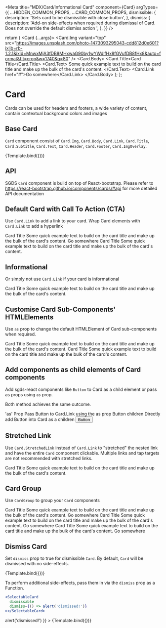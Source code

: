 
<Meta
  title="MDX/Card/Informational Card"
  component={Card}
  argTypes={{
    ...HIDDEN_COMMON_PROPS,
    ...CARD_COMMON_PROPS,
    dismissible: {
      description: 'Sets card to be dismissible with close button',
    },
    dismiss: {
      description:
        'Add-on side-effects when required during dismissal of Card. Does not override the default dismiss action ',
    },
  }}
/>

  return (
    <Col xs lg="4">
      <Card {...args}>
        <Card.Img
          variant="top"
          src="https://images.unsplash.com/photo-1473093295043-cdd812d0e601?ixlib=rb-1.2.1&ixid=MnwxMjA3fDB8MHxwaG90by1wYWdlfHx8fGVufDB8fHx8&auto=format&fit=crop&w=1740&q=80"
        />
        <Card.Body>
          <Card.Title>Card Title</Card.Title>
          <Card.Text>
            Some quick example text to build on the card title and make up the
            bulk of the card's content.
          </Card.Text>
          <Card.Link href="#">Go somewhere</Card.Link>
        </Card.Body>
      </Card>
    </Col>
  );
};

# Card

Cards can be used for headers and footers, a wide variety of content, contain contextual background colors and images

## Base Card

`Card` component consist of `Card.Img`, `Card.Body`, `Card.Link`, `Card.Title`, `Card.Subtitle`, `Card.Text`, `Card.Header`, `Card.Footer`, `Card.ImgOverlay`.

<Canvas>
  <Story name="Base Card">{Template.bind({})}</Story>
</Canvas>

## API

<ArgsTable story="Base Card" />

SGDS `Card` component is build on top of React-bootstrap.
Please refer to https://react-bootstrap.github.io/components/cards/#api for more detailed API documentation

## Default Card with Call To Action (CTA)

Use `Card.Link` to add a link to your card. Wrap Card elements with `Card.Link` to add a hyperlink

<Canvas>
  <Story name="Default CTA">
    <Row>
      <Col xs lg="4">
        <Card>
          <Card.Img
            variant="top"
            src="https://images.unsplash.com/photo-1473093295043-cdd812d0e601?ixlib=rb-1.2.1&ixid=MnwxMjA3fDB8MHxwaG90by1wYWdlfHx8fGVufDB8fHx8&auto=format&fit=crop&w=1740&q=80"
          />
          <Card.Body>
            <Card.Title href="#">Card Title</Card.Title>
            <Card.Text>
              Some quick example text to build on the card title and make up the
              bulk of the card's content.
            </Card.Text>
            <Card.Link href="#">Go somewhere</Card.Link>
          </Card.Body>
        </Card>
      </Col>
      <Col xs lg="4">
        <Card>
          <Card.Img
            variant="top"
            src="https://images.unsplash.com/photo-1473093295043-cdd812d0e601?ixlib=rb-1.2.1&ixid=MnwxMjA3fDB8MHxwaG90by1wYWdlfHx8fGVufDB8fHx8&auto=format&fit=crop&w=1740&q=80"
          />
          <Card.Body>
            <Card.Link href="#">
              <Card.Title>Card Title</Card.Title>
            </Card.Link>
            <Card.Text>
              Some quick example text to build on the card title and make up the
              bulk of the card's content.
            </Card.Text>
          </Card.Body>
        </Card>
      </Col>
    </Row>
  </Story>
</Canvas>

## Informational

Or simply not use `Card.Link` if your card is informational

<Canvas>
  <Story name="Informational">
    <Row>
      <Col xs lg="4">
        <Card>
          <Card.Img
            variant="top"
            src="https://images.unsplash.com/photo-1473093295043-cdd812d0e601?ixlib=rb-1.2.1&ixid=MnwxMjA3fDB8MHxwaG90by1wYWdlfHx8fGVufDB8fHx8&auto=format&fit=crop&w=1740&q=80"
          />
          <Card.Body>
            <Card.Title>Card Title</Card.Title>
            <Card.Text>
              Some quick example text to build on the card title and make up the
              bulk of the card's content.
            </Card.Text>
          </Card.Body>
        </Card>
      </Col>
    </Row>
  </Story>
</Canvas>

## Customise Card Sub-Components' HTMLElements

Use `as` prop to change the default HTMLElement of Card sub-components when required.

<Canvas>
  <Story name="Customise sub-components HTMLElements">
    <Row>
      <Col xs lg="4">
        <Card>
          <Card.Body>
            <Card.Title as="h5">Card Title</Card.Title>
            <Card.Text as="a">
              Some quick example text to build on the card title and make up the
              bulk of the card's content.
            </Card.Text>
          </Card.Body>
        </Card>
      </Col>
      <Col xs lg="4">
        <Card>
          <Card.Body>
            <Card.Title as="h1">Card Title</Card.Title>
            <Card.Text as="strong">
              Some quick example text to build on the card title and make up the
              bulk of the card's content.
            </Card.Text>
          </Card.Body>
        </Card>
      </Col>
    </Row>
  </Story>
</Canvas>

## Add components as child elements of Card components

Add sgds-react components like `Button` to Card as a child element or pass as props using `as` prop.

Both method achieves the same outcome.

<Canvas>
  <Story name="Add Child Components">
    <Row>
      <Col xs lg="4">
        <Card>
          <Card.Img
            variant="top"
            src="https://images.unsplash.com/photo-1473093295043-cdd812d0e601?ixlib=rb-1.2.1&ixid=MnwxMjA3fDB8MHxwaG90by1wYWdlfHx8fGVufDB8fHx8&auto=format&fit=crop&w=1740&q=80"
          />
          <Card.Body>
            <Card.Title>'as' Prop</Card.Title>
            <Card.Text>Pass Button to Card.Link using the as prop</Card.Text>
            <Card.Link href="#" as={Button}>
              Button
            </Card.Link>
          </Card.Body>
        </Card>
      </Col>
      <Col xs lg="4">
        <Card>
          <Card.Img
            variant="top"
            src="https://images.unsplash.com/photo-1473093295043-cdd812d0e601?ixlib=rb-1.2.1&ixid=MnwxMjA3fDB8MHxwaG90by1wYWdlfHx8fGVufDB8fHx8&auto=format&fit=crop&w=1740&q=80"
          />
          <Card.Body>
            <Card.Title>children </Card.Title>
            <Card.Text>Directly add Button into Card as a children</Card.Text>
            <Button href="#">Button</Button>
          </Card.Body>
        </Card>
      </Col>
    </Row>
  </Story>
</Canvas>

## Stretched Link

Use `Card.StretchedLink` instead of `Card.Link` to "stretched" the nested link and have the entire `Card` component clickable.
Multiple links and tap targets are not recommended with stretched links.

<Canvas>
  <Story name="Stretched Link">
    <Row>
      <Col xs lg="4">
        <Card>
          <Card.Img
            variant="top"
            src="https://images.unsplash.com/photo-1473093295043-cdd812d0e601?ixlib=rb-1.2.1&ixid=MnwxMjA3fDB8MHxwaG90by1wYWdlfHx8fGVufDB8fHx8&auto=format&fit=crop&w=1740&q=80"
          />
          <Card.Body>
            <Card.StretchedLink href="#">
              <Card.Title>Card Title</Card.Title>
            </Card.StretchedLink>
            <Card.Text>
              Some quick example text to build on the card title and make up the
              bulk of the card's content.
            </Card.Text>
          </Card.Body>
        </Card>
      </Col>
    </Row>
  </Story>
</Canvas>

## Card Group

Use `CardGroup` to group your `Card` components

<Canvas>
  <Story name="Grouped Cards">
    <CardGroup>
      <Card>
        <Card.Img
          variant="top"
          src="https://images.unsplash.com/photo-1473093295043-cdd812d0e601?ixlib=rb-1.2.1&ixid=MnwxMjA3fDB8MHxwaG90by1wYWdlfHx8fGVufDB8fHx8&auto=format&fit=crop&w=1740&q=80"
        />
        <Card.Body>
          <Card.Title>Card Title</Card.Title>
          <Card.Text>
            Some quick example text to build on the card title and make up the
            bulk of the card's content.
          </Card.Text>
          <Card.Link href="#">Go somewhere</Card.Link>
        </Card.Body>
      </Card>
      <Card>
        <Card.Img
          variant="top"
          src="https://images.unsplash.com/photo-1473093295043-cdd812d0e601?ixlib=rb-1.2.1&ixid=MnwxMjA3fDB8MHxwaG90by1wYWdlfHx8fGVufDB8fHx8&auto=format&fit=crop&w=1740&q=80"
        />
        <Card.Body>
          <Card.Title>Card Title</Card.Title>
          <Card.Text>
            Some quick example text to build on the card title and make up the
            bulk of the card's content.
          </Card.Text>
          <Card.Link href="#">Go somewhere</Card.Link>
        </Card.Body>
      </Card>
      <Card>
        <Card.Img
          variant="top"
          src="https://images.unsplash.com/photo-1473093295043-cdd812d0e601?ixlib=rb-1.2.1&ixid=MnwxMjA3fDB8MHxwaG90by1wYWdlfHx8fGVufDB8fHx8&auto=format&fit=crop&w=1740&q=80"
        />
        <Card.Body>
          <Card.Title>Card Title</Card.Title>
          <Card.Text>
            Some quick example text to build on the card title and make up the
            bulk of the card's content.
          </Card.Text>
          <Card.Link href="#">Go somewhere</Card.Link>
        </Card.Body>
      </Card>
    </CardGroup>
  </Story>
</Canvas>

## Dismiss Card

Set `dismiss` prop to true for dismissible `Card`. By default, `Card` will be dismissed with no side-effects.

<Canvas>
  <Story name="Dismissible Card" args={{ dismissible: true }}>
    {Template.bind({})}
  </Story>
</Canvas>

To perform additional side-effects, pass them in via the `dismiss` prop as a Function.

```jsx
<SelectableCard
  dismissable
  dismiss={() => alert('dismissed!')}
></SelectableCard>
```

<Canvas>
  <Story
    name="Dismissible Card with alert side-effect"
    args={{ dismissible: true, dismiss: () => alert('dismissed!') }}
  >
    {Template.bind({})}
  </Story>
</Canvas>
